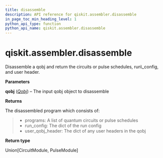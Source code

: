 ```yaml
---
title: disassemble
description: API reference for qiskit.assembler.disassemble
in_page_toc_min_heading_level: 1
python_api_type: function
python_api_name: qiskit.assembler.disassemble
---
```


<span id="qiskit-assembler-disassemble" />

# qiskit.assembler.disassemble

<Function id="qiskit.assembler.disassemble" name="disassemble" isDedicatedPage={true} github="https://github.com/qiskit/qiskit/tree/stable/0.16/qiskit/assembler/disassemble.py" signature="disassemble(qobj)">
  Disassemble a qobj and return the circuits or pulse schedules, run\_config, and user header.

  **Parameters**

  **qobj** ([*Qobj*](qiskit.qobj.Qobj "qiskit.qobj.Qobj")) – The input qobj object to disassemble

  **Returns**

  The disassembled program which consists of:

  > *   programs: A list of quantum circuits or pulse schedules
  > *   run\_config: The dict of the run config
  > *   user\_qobj\_header: The dict of any user headers in the qobj

  **Return type**

  Union\[CircuitModule, PulseModule]
</Function>

